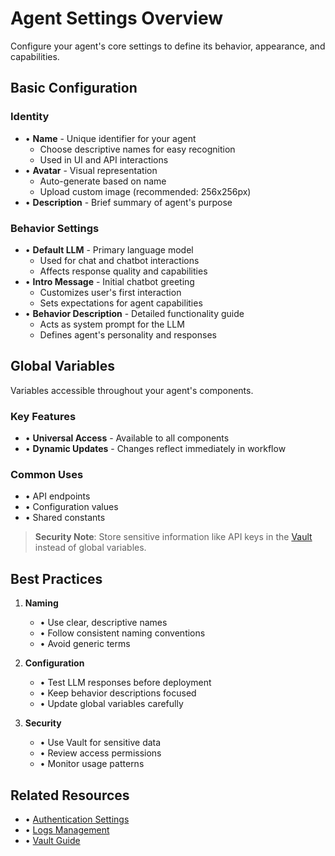 # Agent Settings Overview

Configure your agent's core settings to define its behavior, appearance, and capabilities.

<Arcade src="https://demo.arcade.software/SlE2b4llRxs1HP7PNwqP?embed&embed_mobile=tab&embed_desktop=inline&show_copy_link=true" title="Agent Overview | SmythOS" /> 

## Basic Configuration

### Identity
- • **Name** - Unique identifier for your agent
    - Choose descriptive names for easy recognition
    - Used in UI and API interactions
- • **Avatar** - Visual representation
    - Auto-generate based on name
    - Upload custom image (recommended: 256x256px)
- • **Description** - Brief summary of agent's purpose

### Behavior Settings
- • **Default LLM** - Primary language model
    - Used for chat and chatbot interactions
    - Affects response quality and capabilities
- • **Intro Message** - Initial chatbot greeting
    - Customizes user's first interaction
    - Sets expectations for agent capabilities
- • **Behavior Description** - Detailed functionality guide
    - Acts as system prompt for the LLM
    - Defines agent's personality and responses

## Global Variables

Variables accessible throughout your agent's components.

### Key Features
- • **Universal Access** - Available to all components
- • **Dynamic Updates** - Changes reflect immediately in workflow

### Common Uses
- • API endpoints
- • Configuration values
- • Shared constants

> **Security Note**: Store sensitive information like API keys in the [Vault](/docs/agent-collaboration/working-with-agents/vault) instead of global variables.

## Best Practices

1. **Naming**
   - • Use clear, descriptive names
   - • Follow consistent naming conventions
   - • Avoid generic terms

2. **Configuration**
   - • Test LLM responses before deployment
   - • Keep behavior descriptions focused
   - • Update global variables carefully

3. **Security**
   - • Use Vault for sensitive data
   - • Review access permissions
   - • Monitor usage patterns

## Related Resources
- • [Authentication Settings](/docs/agent-studio/agent-settings/authentication)
- • [Logs Management](/docs/agent-studio/agent-settings/logs)
- • [Vault Guide](/docs/agent-collaboration/working-with-agents/vault)